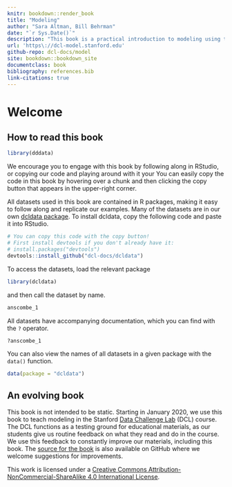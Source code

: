 ```yaml
---
knitr: bookdown::render_book
title: "Modeling"
author: "Sara Altman, Bill Behrman"
date: "`r Sys.Date()`"
description: "This book is a practical introduction to modeling using the tidyverse."
url: 'https\://dcl-model.stanford.edu'
github-repo: dcl-docs/model
site: bookdown::bookdown_site
documentclass: book
bibliography: references.bib
link-citations: true
---
```


# Welcome {-}

## How to read this book {-}

```r
library(dddata)
```

We encourage you to engage with this book by following along in RStudio, or copying our code and playing around with it your You can easily copy the code in this book by hovering over a chunk and then clicking the copy button that appears in the upper-right corner.

All datasets used in this book are contained in R packages, making it easy to follow along and replicate our examples. Many of the datasets are in our own [dcldata package](https://github.com/dcl-docs/dcldata). To install dcldata, copy the following code and paste it into RStudio.

```r
# You can copy this code with the copy button!
# First install devtools if you don't already have it:
# install.packages("devtools")
devtools::install_github("dcl-docs/dcldata")
```

To access the datasets, load the relevant package

```r
library(dcldata)
```

and then call the dataset by name.

```r
anscombe_1
```

All datasets have accompanying documentation, which you can find with the `?` operator.

```r
?anscombe_1
```

You can also view the names of all datasets in a given package with the `data()` function.

```r
data(package = "dcldata")
```


## An evolving book {-}

This book is not intended to be static. Starting in January 2020, we use this book to teach modeling in the Stanford [Data Challenge Lab](https://datalab.stanford.edu/challenge-lab) (DCL) course. The DCL functions as a testing ground for educational materials, as our students give us routine feedback on what they read and do in the course. We use this feedback to constantly improve our materials, including this book. The [source for the book](https://github.com/dcl-docs/model) is also available on GitHub where we welcome suggestions for improvements.

This work is licensed under a [Creative Commons Attribution-NonCommercial-ShareAlike 4.0 International License](http://creativecommons.org/licenses/by-nc-sa/4.0/). 
